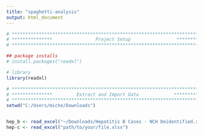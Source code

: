 ```yaml
---
title: "spaghetti-analysis"
output: html_document
---
```

```r
# **************************************************************************** #
# ***************                Project Setup                 *************** # 
# **************************************************************************** #

## package installs
# install.packages("readxl")

# library
library(readxl)

```


```r
# **************************************************************************** #
# ***************         Extract and Import Data             **************** #                  
# **************************************************************************** #
setwd("C:/Users/miche/Downloads")


hep_b <- read_excel("~/Downloads/Hepatitis B Cases - NCH Deidentified.xlsx")
hep-c <- read_excel("path/to/your/file.xlsx")





```